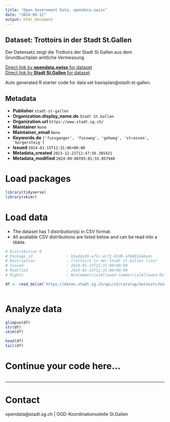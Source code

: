 ```yaml
---
title: "Open Government Data, opendata.swiss"
date: "2024-09-12"
output: html_document
---
```


## Dataset: Trottoirs in der Stadt St.Gallen

Der Datensatz zeigt die Trottoirs der Stadt St.Gallen aus dem Grundbuchplan amtliche Vermessung

[Direct link by **opendata.swiss** for dataset](https://opendata.swiss/de/dataset/trottoirs-in-der-stadt-st-gallen)<br>
[Direct link by **Stadt St.Gallen** for dataset](https://daten.stadt.sg.ch/explore/dataset/basisplan/)

Auto generated R starter code for data set basisplan@stadt-st-gallen.

## Metadata

- **Publisher** `stadt-st-gallen`
- **Organization.display_name.de** `Stadt St.Gallen`
- **Organization.url** `https://www.stadt.sg.ch/`
- **Maintainer** `None`
- **Maintainer_email** `None`
- **Keywords.de** `['fussganger', 'fussweg', 'gehweg', 'strassen', 'burgersteig']`
- **Issued** `2024-01-15T12:31:06+00:00`
- **Metadata_created** `2023-12-21T12:47:56.385421`
- **Metadata_modified** `2024-09-06T05:01:55.057940`


# Load packages

```r

library(tidyverse)
library(skimr)

```

# Load data

-   The dataset has 1 distribution(s) in CSV format.
-   All available CSV distributions are listed below and can be read into a tibble.

```r

# Distribution 0
# Package_id               : b5adda39-a71c-4c72-82d0-af48016abe4c
# Description              : Trottoirs in der Stadt St.Gallen (csv)
# Issued                   : 2024-01-15T12:31:06+00:00
# Modified                 : 2024-01-15T12:31:06+00:00
# Rights                   : NonCommercialAllowed-CommercialAllowed-ReferenceRequired

df <- read_delim('https://daten.stadt.sg.ch/api/v2/catalog/datasets/basisplan/exports/csv?use_labels=true')



```

# Analyze data

```r

glimpse(df)
str(df)
skim(df)

head(df)
tail(df)

```

# Continue your code here...

```r

```

------------------------------------------------------------------------

# Contact

opendata@stadt.sg.ch | OGD-Koordinationsstelle St.Gallen

